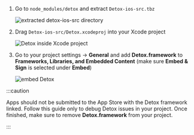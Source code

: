 1. Go to `node_modules/detox` and extract `Detox-ios-src.tbz`

    ![extracted detox-ios-src directory](../../img/xcode/extracted-ios-src.png)

1. Drag `Detox-ios-src/Detox.xcodeproj` into your Xcode project

    ![Detox inside Xcode project](../../img/xcode/drag-src-to-project.png)

1. Go to your project settings → **General** and add **Detox.framework** to **Frameworks, Libraries, and Embedded Content** (make sure **Embed & Sign** is selected under **Embed**)

    ![embed Detox](../../img/xcode/embed-detox-project.png)

:::caution

Apps should not be submitted to the App Store with the Detox framework linked. Follow this guide only to debug Detox issues in your project. Once finished, make sure to remove **Detox.framework** from your project.

:::

